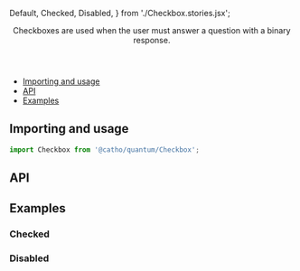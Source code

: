 


  Default,
  Checked,
  Disabled,
} from './Checkbox.stories.jsx';

<Meta title="Forms/Checkbox" component={Checkbox}  />

<Header title="Checkbox">
  Checkboxes are used when the user must answer a question with a binary response.
</Header>

- [Importing and usage](#importing)
- [API](#api)
- [Examples](#examples)

## <a id="importing"></a>Importing and usage

```js
import Checkbox from '@catho/quantum/Checkbox';
```

<Canvas>
  <Story story={Default} />
</Canvas>

## <a id="api"></a>API

<ArgsTable of={Checkbox} />

## <a id="examples"></a>Examples

### Checked

<Canvas>
  <Story story={Checked} />
</Canvas>

### Disabled

<Canvas>
  <Story story={Disabled} />
</Canvas>